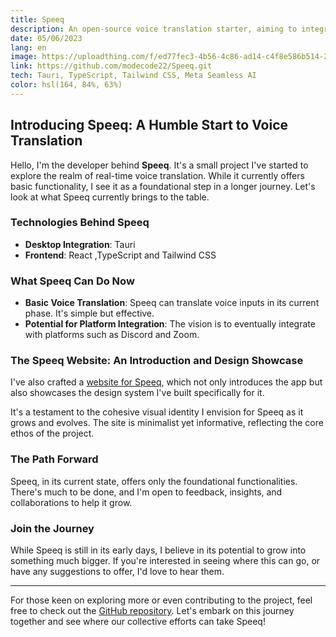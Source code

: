 ```yaml
---
title: Speeq
description: An open-source voice translation starter, aiming to integrate with platforms like Discord and Zoom. A foundational step towards breaking language barriers.
date: 05/06/2023
lang: en
image: https://uploadthing.com/f/ed77fec3-4b56-4c86-ad14-c4f8e586b514-22ox.webp
link: https://github.com/modecode22/Speeq.git
tech: Tauri, TypeScript, Tailwind CSS, Meta Seamless AI
color: hsl(164, 84%, 63%)
---
```


## Introducing Speeq: A Humble Start to Voice Translation

Hello, I'm the developer behind **Speeq**. It's a small project I've started to explore the realm of real-time voice translation. While it currently offers basic functionality, I see it as a foundational step in a longer journey. Let's look at what Speeq currently brings to the table.

<BlogImage src="https://uploadthing.com/f/ed77fec3-4b56-4c86-ad14-c4f8e586b514-22ox.webp" alt="Speeq App" />


### Technologies Behind Speeq

- **Desktop Integration**: Tauri
- **Frontend**: React ,TypeScript and Tailwind CSS

### What Speeq Can Do Now

- **Basic Voice Translation**: Speeq can translate voice inputs in its current phase. It's simple but effective.
- **Potential for Platform Integration**: The vision is to eventually integrate with platforms such as Discord and Zoom.

### The Speeq Website: An Introduction and Design Showcase

I've also crafted a [website for Speeq](https://speeq.vercel.app/), which not only introduces the app but also showcases the design system I've built specifically for it.

<BlogImage src="https://uploadthing.com/f/44bf45d2-8e53-45cf-927a-eef19a98c9bc-oqbpzb.png" alt="Speeq Website" />

It's a testament to the cohesive visual identity I envision for Speeq as it grows and evolves. The site is minimalist yet informative, reflecting the core ethos of the project.

### The Path Forward

Speeq, in its current state, offers only the foundational functionalities. There's much to be done, and I'm open to feedback, insights, and collaborations to help it grow.

### Join the Journey

While Speeq is still in its early days, I believe in its potential to grow into something much bigger. If you're interested in seeing where this can go, or have any suggestions to offer, I'd love to hear them.

---

For those keen on exploring more or even contributing to the project, feel free to check out the [GitHub repository](https://github.com/modecode22/Speeq.git). Let's embark on this journey together and see where our collective efforts can take Speeq!

